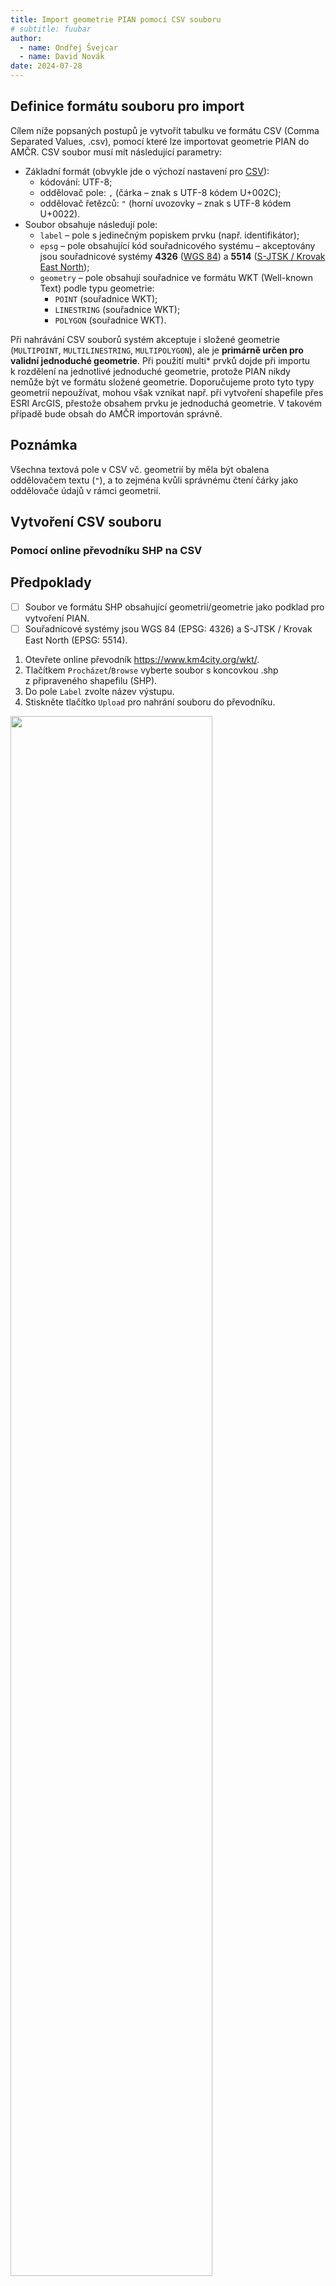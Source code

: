 ```yaml
---
title: Import geometrie PIAN pomocí CSV souboru
# subtitle: fuubar 
author: 
  - name: Ondřej Švejcar
  - name: David Novák
date: 2024-07-28
---
```


## Definice formátu souboru pro import

Cílem níže popsaných postupů je vytvořit tabulku ve formátu CSV (Comma Separated Values, .csv), pomocí které lze importovat geometrie PIAN do AMČR.
CSV soubor musí mít následující parametry:

- Základní formát (obvykle jde o výchozí nastavení pro [CSV](https://www.rfc-editor.org/rfc/rfc4180){.external}):
  - kódování: UTF-8;
  - oddělovač pole: `,` (čárka -- znak s UTF-8 kódem U+002C);
  - oddělovač řetězců: `"` (horní uvozovky -- znak s UTF-8 kódem U+0022).

- Soubor obsahuje následují pole:
  - `label` -- pole s jedinečným popiskem prvku (např. identifikátor);
  - `epsg` -- pole obsahující kód souřadnicového systému -- akceptovány jsou souřadnicové systémy **4326** ([WGS 84](https://epsg.io/4326){.external}) a **5514** ([S-JTSK / Krovak East North](https://epsg.io/5514){.external});
  - `geometry` -- pole obsahují souřadnice ve formátu WKT (Well-known Text) podle typu geometrie:
      - `POINT` (souřadnice WKT);
      - `LINESTRING` (souřadnice WKT);
      - `POLYGON` (souřadnice WKT).

Při nahrávání CSV souborů systém akceptuje i složené geometrie (`MULTIPOINT`, `MULTILINESTRING`, `MULTIPOLYGON`), ale je **primárně určen pro validní jednoduché geometrie**. 
Při použití multi* prvků dojde při importu k rozdělení na jednotlivé jednoduché geometrie, protože PIAN nikdy nemůže být ve formátu složené geometrie. 
Doporučujeme proto tyto typy geometrií nepoužívat, mohou však vznikat např. při vytvoření shapefile přes ESRI ArcGIS, přestože obsahem prvku je jednoduchá geometrie. 
V takovém případě bude obsah do AMČR importován správně.

::: {.callout-note}

## Poznámka 

Všechna textová pole v CSV vč. geometrií by měla být obalena oddělovačem textu (`"`), a to zejména kvůli správnému čtení čárky jako oddělovače údajů v rámci geometrií.

:::


## Vytvoření CSV souboru

### Pomocí online převodníku SHP na CSV 

::: {.callout-tip}

## Předpoklady

- [ ] Soubor ve formátu SHP obsahující geometrii/geometrie jako podklad pro vytvoření PIAN. 
- [ ] Souřadnicové systémy jsou WGS 84 (EPSG: 4326) a S-JTSK / Krovak East North (EPSG: 5514).

:::

1. Otevřete online převodník [https://www.km4city.org/wkt/](https://www.km4city.org/wkt/){.external}.
2. Tlačítkem `Procházet`/`Browse` vyberte soubor s koncovkou .shp z připraveného shapefilu (SHP).
3. Do pole `Label` zvolte název výstupu. 
4. Stiskněte tlačítko `Upload` pro nahrání souboru do převodníku.

![](figs/pian01.png){width="80%" fig-align="center"}

5. Na následující obrazovce uvidíte převedené geometrie:
    i. v poli `name` jsou uvedené názvy jednotlivých geometrií (PIAN) podle toho, jak byly pojmenované ve zdrojovém SHP;
    i. v poli `WKT` je pak geometrie PIAN ve formátu WKT;
    i. po výběru geometrie zaškrtávacím políčkem je možné konkrétní geometrii/PIAN zobrazit na mapě pro ověření výběru (funguje pouze pro data v souřadnicovém systému WGS-84).

![](figs/pian02.png){width="80%" fig-align="center"}

6. Přípravu cílového CSV souboru lze provést např. v tabulkovém editoru [Libre Office Calc](https://cs.libreoffice.org/download/download/){.external}:
    i. otevřít nový soubor;
    i. do prvního řádku vložit názvy polí podle definice na začátku tohoto návodu (`label`, `epsg`, `geometry`);
        - do pole `label` zkopírujeme či přepíšeme název zvolené geometrie/geometrií (např. plocha 1, sonda 1 atp.), případně je možné zkopírovat celou tabulku z převodníku a následně upravit názvy polí a přidat sloupec `epsg`;
        - do pole `epsg` zapíšeme kód souřadnicového systému (4326 nebo 5514);
        - do pole `geometry` zkopírujeme souřadnice WKT z totožného pole v převodníku.

![](figs/pian03.png)

7. Připravený soubor uložte ve formátu CSV:
    i. `Soubor` -- `Uložit jako` -- `Text CSV (.csv)`;
    i. pokud vyskočí upozornění na kontrolu správného formátu, které nabízí možnost uložit jako ODF potvrdíme, že správně je CSV (`Použít formát Text CSV`);  
    ![](figs/pian04.png){width="60%" fig-align="center"}
    i. v následujícím dialogovém okně pro export nastavíme tyto parametry: 
        - Znaková sada: `Unicode (UTF-8)`;
        - Oddělovač pole: `,` (čárka);
        - Oddělovač řetězců: `"` (horní uvozovky);
    i. volbu potvrdíme tlačítkem `OK`.  
    ![](figs/pian05.png){width="60%" fig-align="center"}


### Vytvoření CSV v textovém editoru

Alternativním postupem vytvoření CSV souboru je jeho vytvoření v textovém editoru (např. Poznámkový blok, WordPad, Notepad++ atp.).
Viz vzorový CSV soubor.
 
1. Otevřete textový editor (ukázka je v Poznámkovém bloku, ale stejně funguje i v ostatních zmíněných programech).
2. Na první řádek vložte názvy polí oddělené čárkou podle definice výše:
    - `"label","epsg","geometry"`.
3. Na druhý  řádek (případně na další řádky podle počtu geometrií k importu) vložte hodnoty pro tato pole opět oddělená čárkou.

Výsledný soubor může vypadat např. takto:

```.r
"label","epsg","geometry"
"plocha_1","4326","POLYGON ((14.076704183062645 50.11115525776103, 14.076893350212458 50.111165965335545, 14.076900488595527 50.11129088703842, 14.077332360768025 50.111273041080835, 14.077318084002115 50.11114455018662, 14.077478697619995 50.11113384261205, 14.07746799004542 50.1109054143555, 14.07756078902463 50.110901845163994, 14.07754651225872 50.1108268921422, 14.077471559236983 50.11070910882239, 14.077350206725612 50.11061274065173, 14.077260976937964 50.11060560226866, 14.076507877529536 50.110623448226306, 14.076515015912605 50.11106245878182, 14.076704183062645 50.111069597164885, 14.076704183062645 50.11115525776103))"
```

![](figs/pian06.png){width="80%" fig-align="center"}

4. Připravený soubor uložte ve formátu CSV. 
    - Při ukládání textového dokumentu v operačním systému Windows je třeba ručně dopsat k názvu souboru jako jeho koncovku .csv.

![](figs/pian07.png){width="60%" fig-align="center"}


### Export CSV z QGIS

1. V [QGIS](https://www.qgis.org/){.external} si otevřeme vektorovou vrstvu, která obsahuje jednu či více geometrií jako podklad pro PIAN (souřadnicový systém WGS 84 -- EPSG:4326 nebo S-JTSK / Krovak East North -- EPSG: 5514).

![](figs/pian08.png){width="92%" fig-align="right"}

2. Vrstvu exportujeme jako WKT:
    i. kliknout pravým tlačítkem na vrstvu v seznamu vrstev -- `Export` -- `Uložit prvky jako...`;  
      ![](figs/pian09.png){width="100%" fig-align="center"}
    i. v nastavení exportu zvolíme:
        - typ geometrie (GEOMETRY): `AS_WKT`;
        - oddělovač (SEPARATOR): `COMMA`;
        - kódování/encoding: `UTF-8`;
        - souřadnicový systém (SRS): `WGS 84 - EPSG:4326` nebo `S-JTSK / Krovak East North - EPSG: 5514`.

![](figs/pian10.png){width="60%" fig-align="center"}

3. QGIS nám nabídne přidat vrstvy do mapy – lze přijmout (vrstva se přidá do seznamu vrstev) nebo ne (vrstva se nepřidá).

![](figs/pian11.png){width="90%" fig-align="center"}

![](figs/pian12.png){width="90%" fig-align="center"}

4. Výsledný soubor otevřeme např. v Libre Office, v úvodním nastavení importu textu nastavíme/zkontrolujeme následující hodnoty:
    i. Znaková sada: `Unicode (UTF-8)`;
    i. Možnosti oddělovače -- Odděleno pomocí: `Čárka`;
    i. Oddělovač řetězců: `"`;
    i. ve spodní části okna pak vidíme náhled importovaných dat.

![](figs/pian13.png){width="80%" fig-align="center"}

5. Z původních dat nás zajímá především pole s geometrií WKT a případně pole s názvem jednotlivých geometrií/PIAN, data je třeba upravit do požadovaného formátu (viz výše):
    i. vytvořit pole `label` jako první sloupec (vložením nebo úpravou a přesunem stávajícího pole na první místo);
    i. vytvořit pole `epsg` pro kód souřadnicového systému ve druhém sloupci;
    i. pole `WKT` přejmenovat na `geometry` (třetí sloupec).
6. Výsledek uložíme jako soubor CSV

![](figs/pian14.png){width="60%" fig-align="center"}


## Import souboru CSV do AMČR

1. V AMČR u vybrané dokumentační jednotky (DJ) zvolíme tlačítkem `Další volby` (`+`) možnost `PIAN – importovat`.

![](figs/pian15.png){width="90%" fig-align="center"}

2. Otevře se dialogové okno `Importovat PIAN`, sem přetáhneme/nebo zvolíme připravený CSV soubor.

![](figs/pian16.png){width="60%" fig-align="center"}

3. Systém automaticky provede validaci nahrávaného souboru i geometrií, které obsahuje. Zvolíme vybranou geometrii kliknutím ve sloupci `ID` pro vytvoření PIAN.

![](figs/pian17.png){width="80%" fig-align="center"}

4. V mapě se nám zobrazí importovaná geometrie -- můžeme ji potvrdit, nebo ji případně dále editovat pomocí standardních nástrojů pro editaci PIAN dostupných v mapovém rozhraní AMČR.

![](figs/pian18.png){width="90%" fig-align="center"}


::: {.callout-warning}

## Upozornění 

Úprava CSV v MS Excel není vhodná. 
Pokud CSV soubor ukládáme v Excelu (stačí i otevření a uložení původně validního souboru), tak program automaticky doplní další uvozovky k polím s textovými řetězci (např. `““POLYGON““`) což způsobí nečitelnost souboru -- lze ověřit např. při zobrazení v Notepad++ (nebo jiném textovém editoru -- např. i v poznámkovém bloku) a zde i nadbytečné uvozovky odmazat.

:::
